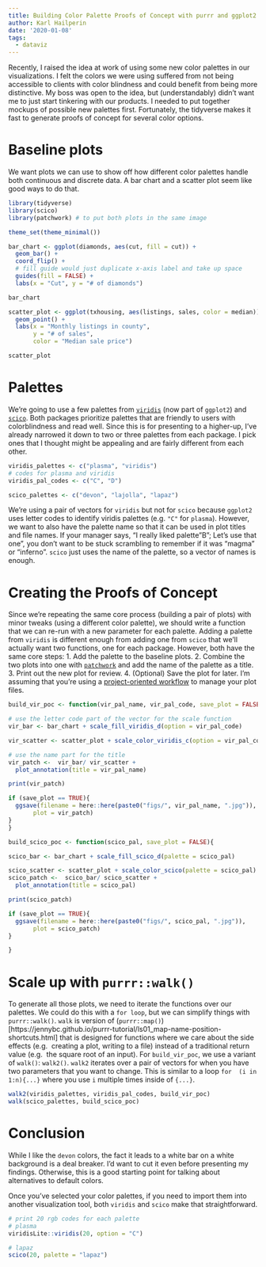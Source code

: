 ```yaml
---
title: Building Color Palette Proofs of Concept with purrr and ggplot2
author: Karl Hailperin
date: '2020-01-08'
tags:
  - dataviz
---
```

Recently, I raised the idea at work of using some new color palettes in our 
visualizations. I felt the colors we were using suffered from not being 
accessible to clients with color blindness and could benefit from being more
distinctive. My boss was open to the idea, but (understandably) didn't want
me to just start tinkering with our products. I needed to put together mockups 
of possible new palettes first. Fortunately, the tidyverse makes it fast to 
generate proofs of concept for several color options.

# Baseline plots
We want plots we can use to show off how different color palettes handle both
continuous and discrete data. A bar chart and a scatter plot seem like 
good ways to do that.

```r
library(tidyverse)
library(scico)
library(patchwork) # to put both plots in the same image

theme_set(theme_minimal())
```

```r
bar_chart <- ggplot(diamonds, aes(cut, fill = cut)) + 
  geom_bar() + 
  coord_flip() +
  # fill guide would just duplicate x-axis label and take up space
  guides(fill = FALSE) +
  labs(x = "Cut", y = "# of diamonds")

bar_chart
```

```r
scatter_plot <- ggplot(txhousing, aes(listings, sales, color = median)) +
  geom_point() +
  labs(x = "Monthly listings in county", 
       y = "# of sales",
       color = "Median sale price")

scatter_plot
```

# Palettes
We're going to use a few palettes from
[`viridis`](https://cran.r-project.org/web/packages/viridis/vignettes/intro-to-viridis.html) 
(now part of `ggplot2`) and 
[`scico`](https://www.data-imaginist.com/2018/scico-and-the-colour-conundrum/). 
Both packages prioritize palettes that are friendly to users with 
colorblindness and read well. Since this is for presenting to a higher-up, I've 
already narrowed it down to two or three palettes from each package. I pick ones
that I thought might be appealing and are fairly different from each other.

```r
viridis_palettes <- c("plasma", "viridis")
# codes for plasma and viridis
viridis_pal_codes <- c("C", "D")

scico_palettes <- c("devon", "lajolla", "lapaz")
```

We're using a pair of vectors for `viridis` but not for `scico` 
because `ggplot2` uses letter codes to identify viridis palettes (e.g. `"C"` for 
`plasma`). However, we want to also have the palette name so that it can be 
used in plot titles and file names. If your manager says, "I really liked 
palette "B"; Let's use that one",  you don't want to be stuck scrambling to 
remember if it was "magma" or "inferno". `scico` just uses the name of the 
palette, so a vector of names is enough.

# Creating the Proofs of Concept
Since we're repeating the same core process (building a pair of plots) with 
minor tweaks (using a different color palette), we should write a function
that we can re-run with a new parameter for each palette. Adding a 
palette from `viridis` is different enough from adding one from `scico` that 
we'll actually want two functions, one for each package. However, both have the 
same core steps:
1. Add the palette to the baseline plots.
2. Combine the two plots into one with [`patchwork`](https://patchwork.data-imaginist.com/index.html) and add the 
name of the palette as a title.
3. Print out the new plot for review.
4. (Optional) Save the plot for later. I'm assuming that you're using a 
[project-oriented workflow](https://www.tidyverse.org/blog/2017/12/workflow-vs-script/) 
to manage your plot files.
```r
build_vir_poc <- function(vir_pal_name, vir_pal_code, save_plot = FALSE){

# use the letter code part of the vector for the scale function
vir_bar <- bar_chart + scale_fill_viridis_d(option = vir_pal_code)

vir_scatter <- scatter_plot + scale_color_viridis_c(option = vir_pal_code)

# use the name part for the title
vir_patch <-  vir_bar/ vir_scatter + 
  plot_annotation(title = vir_pal_name)

print(vir_patch)

if (save_plot == TRUE){
  ggsave(filename = here::here(paste0("figs/", vir_pal_name, ".jpg")),
       plot = vir_patch)
}
}
```

```r
build_scico_poc <- function(scico_pal, save_plot = FALSE){

scico_bar <- bar_chart + scale_fill_scico_d(palette = scico_pal)

scico_scatter <- scatter_plot + scale_color_scico(palette = scico_pal)
scico_patch <-  scico_bar/ scico_scatter + 
  plot_annotation(title = scico_pal)

print(scico_patch)

if (save_plot == TRUE){
  ggsave(filename = here::here(paste0("figs/", scico_pal, ".jpg")),
       plot = scico_patch)
}

}
```

# Scale up with `purrr::walk()`
To generate all those plots, we need to iterate the functions over our palettes.
We could do this with a `for loop`, but we can simplify things with 
`purrr::walk()`. `walk` is  version of
(`purrr::map()`)[https://jennybc.github.io/purrr-tutorial/ls01_map-name-position-shortcuts.html] 
that is designed for functions where we care about the side effects (e.g. 
creating a plot, writing to a file) instead of a traditional return value (e.g. 
the square root of an input). For `build_vir_poc`, we use a variant of `walk()`: 
`walk2()`. `walk2` iterates over a pair of vectors for when you have two 
parameters that you want to change. This is similar to a loop `for 
(i in 1:n){...}` where you use `i` multiple times inside of `{...}`.
```r
walk2(viridis_palettes, viridis_pal_codes, build_vir_poc)
walk(scico_palettes, build_scico_poc)
```

# Conclusion
While I like the `devon` colors, the fact it leads to a white bar on a white 
background is a deal breaker. I'd want to cut it even before presenting my 
findings. Otherwise, this is a good starting point for talking about 
alternatives to default colors. 

Once you've selected your color palettes, if you need to import them into 
another visualization tool, both `viridis` and `scico` make that 
straightforward.

```r
# print 20 rgb codes for each palette
# plasma
viridisLite::viridis(20, option = "C")

# lapaz
scico(20, palette = "lapaz")

```

